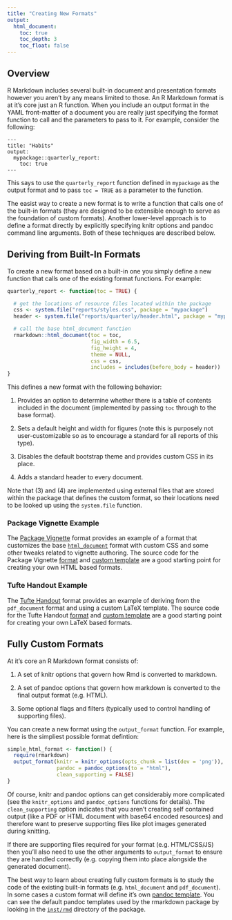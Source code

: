 ```yaml
---
title: "Creating New Formats"
output:
  html_document:
    toc: true
    toc_depth: 3
    toc_float: false
---
```


## Overview

R Markdown includes several built-in document and presentation formats however you aren't by any means limited to those. An R Markdown format is at it's core just an R function. When you include an output format in the YAML front-matter of a document you are really just specifying the format function to call and the parameters to pass to it. For example, consider the following:

    ---
    title: "Habits"
    output:
      mypackage::quarterly_report:
        toc: true
    ---

This says to use the `quarterly_report` function defined in `mypackage` as the output format and to pass `toc = TRUE` as a parameter to the function.

The easist way to create a new format is to write a function that calls one of the built-in formats (they are designed to be extensible enough to serve as the foundation of custom formats). Another lower-level approach is to define a format directly by explicitly specifying knitr options and pandoc command line arguments. Both of these techniques are described below.

## Deriving from Built-In Formats

To create a new format based on a built-in one you simply define a new function that calls one of the existing format functions. For example:

```r
quarterly_report <- function(toc = TRUE) {

  # get the locations of resource files located within the package
  css <- system.file("reports/styles.css", package = "mypackage")
  header <- system.file("reports/quarterly/header.html", package = "mypackage")

  # call the base html_document function
  rmarkdown::html_document(toc = toc,
                           fig_width = 6.5,
                           fig_height = 4,
                           theme = NULL,
                           css = css,
                           includes = includes(before_body = header))
}
```

This defines a new format with the following behavior:

1. Provides an option to determine whether there is a table of contents included in the document (implemented by passing `toc` through to the base format).

2. Sets a default height and width for figures (note this is purposely not user-customizable so as to encourage a standard for all reports of this type).

3. Disables the default bootstrap theme and provides custom CSS in its place.

4. Adds a standard header to every document.

Note that (3) and (4) are implemented using external files that are stored within the package that defines the custom format, so their locations need to be looked up using the `system.file` function.

### Package Vignette Example

The [Package Vignette](package_vignette_format.html) format provides an example of a format that customizes the base [`html_document`](html_document_format.html) format with custom CSS and some other tweaks related to vignette authoring. The source code for the Package Vignette [format](https://github.com/rstudio/rmarkdown/blob/master/R/html_vignette.R) and [custom template](https://github.com/rstudio/rmarkdown/tree/master/inst/rmarkdown/templates/html_vignette) are a good starting point for creating your own HTML based formats.

### Tufte Handout Example

The [Tufte Handout](tufte_handout_format.html) format provides an example of deriving from the `pdf_document` format and using a custom LaTeX template. The source code for the Tufte Handout [format](https://github.com/rstudio/rmarkdown/blob/master/R/tufte_handout.R) and [custom template](https://github.com/rstudio/rmarkdown/tree/master/inst/rmarkdown/templates/tufte_handout) are a good starting point for creating your own LaTeX based formats.

## Fully Custom Formats

At it's core an R Markdown format consists of:

1. A set of knitr options that govern how Rmd is converted to markdown.

2. A set of pandoc options that govern how markdown is converted to the final output format (e.g. HTML).

3. Some optional flags and filters (typically used to control handling of supporting files).

You can create a new format using the `output_format` function. For example, here is the simpliest possible format defintion:

```r
simple_html_format <- function() {
  require(rmarkdown)
  output_format(knitr = knitr_options(opts_chunk = list(dev = 'png')),
                pandoc = pandoc_options(to = "html"),
                clean_supporting = FALSE)
}
```

Of course, knitr and pandoc options can get considerabiy more complicated (see the `knitr_options` and `pandoc_options` functions for details). The `clean_supporting` option indicates that you aren't creating self contained output (like a PDF or HTML document with base64 encoded resources) and therefore want to preserve supporting files like plot images generated during knitting.

If there are supporting files required for your format (e.g. HTML/CSS/JS) then you'll also need to use the other arguments to `output_format` to ensure they are handled correctly (e.g. copying them into place alongside the generated document).

The best way to learn about creating fully custom formats is to study the code of the existing built-in formats (e.g. `html_document` and `pdf_document`). In some cases a custom format will define it's own [pandoc template](http://pandoc.org/README.html#templates). You can see the default pandoc templates used by the rmarkdown package by looking in the [`inst/rmd`](https://github.com/rstudio/rmarkdown/tree/master/inst/rmd) directory of the package.





